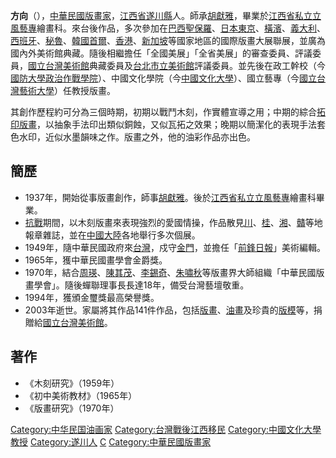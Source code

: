 '''方向'''（{{bd|1920年||2003年||catIdx=H}}），[[中華民國|中華民國]][[版畫家|版畫家]]，[[江西省|江西省]][[遂川縣|遂川縣]]人。師承[[胡獻雅|胡獻雅]]，畢業於[[江西省|江西省]][[私立立風藝專|私立立風藝專]]繪畫科。來台後作品，多次參加在[[巴西|巴西]][[聖保羅|聖保羅]]、[[日本|日本]][[東京|東京]]、[[橫濱|橫濱]]、[[義大利|義大利]]、[[西班牙|西班牙]]、[[秘魯|秘魯]]、[[韓國|韓國]][[首爾|首爾]]、[[香港|香港]]、[[新加坡|新加坡]]等國家地區的國際版畫大展聯展，並廣為國內外美術館典藏。隨後相繼擔任「全國美展」「全省美展」的審查委員、評議委員，[[國立台灣美術館|國立台灣美術館]]典藏委員及[[台北市立美術館|台北市立美術館]]評議委員。並先後在政工幹校（今[[國防大學_(臺灣)|國防大學]][[政治作戰學校|政治作戰學院]]）、中國文化學院（今[[中國文化大學|中國文化大學]]）、國立藝專（今[[國立台灣藝術大學|國立台灣藝術大學]]）任教授版畫。

其創作歷程約可分為三個時期，初期以戰鬥木刻，作實體宣導之用；中期的綜合[[拓印|拓印]][[版畫|版畫]]，以抽象手法印出類似銅蝕，又似瓦拓之效果；晚期以簡潔化的表現手法套色水印，近似水墨韻味之作。版畫之外，他的油彩作品亦出色。

==簡歷==
*1937年，開始從事版畫創作，師事[[胡獻雅|胡獻雅]]。後於[[江西省|江西省]][[私立立風藝專|私立立風藝專]]繪畫科畢業。
*[[抗戰|抗戰]]期間，以木刻版畫來表現強烈的愛國情操，作品散見[[四川|川]]、[[廣西|桂]]、[[湖南|湘]]、[[江西|贛]]等地報章雜誌，並在[[中國大陸|中國大陸]]各地舉行多次個展。
*1949年，隨中華民國政府來[[台灣|台灣]]，戍守[[金門|金門]]，並擔任「[[前鋒日報|前鋒日報]]」美術編輯。
*1965年，獲中華民國畫學會金爵獎。
*1970年，結合[[周瑛|周瑛]]、[[陳其茂|陳其茂]]、[[李錫奇|李錫奇]]、[[朱嘯秋|朱嘯秋]]等版畫界大師組織「中華民國版畫學會」。隨後蟬聯理事長長達18年，備受台灣藝壇敬重。
*1994年，獲頒金璽獎最高榮譽獎。
*2003年逝世。家屬將其作品141件作品，包括[[版畫|版畫]]、[[油畫|油畫]]及珍貴的[[版模|版模]]等，捐贈給[[國立台灣美術館|國立台灣美術館]]。

==著作==
*《木刻研究》（1959年）
*《初中美術教材》（1965年）
*《版畫研究》（1970年）
{{Taiwan-artist-stub}}

{{DEFAULTSORT:F}}
[[Category:中华民国油画家|Category:中华民国油画家]]
[[Category:台灣戰後江西移民|Category:台灣戰後江西移民]]
[[Category:中國文化大學教授|Category:中國文化大學教授]]
[[Category:遂川人|Category:遂川人]]
[[Category:方姓|C]]
[[Category:中華民國版畫家|Category:中華民國版畫家]]
